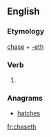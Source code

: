 ==English==

===Etymology===
[[chase]] + [[-eth]]

===Verb===
{{en-verb form}}

# {{en-archaic third-person singular of|chase}}

===Anagrams===
* [[hatches#English|hatches]]

[[fr:chaseth]]